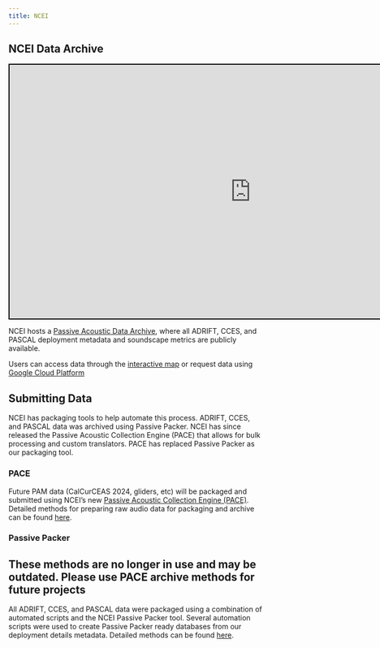 ```yaml
---
title: NCEI
---
```


## NCEI Data Archive

<iframe src="https://www.ncei.noaa.gov/maps/passive-acoustic-data/" style="width:950px; height:500px; border: 2px solid black;">

</iframe>

NCEI hosts a [Passive Acoustic Data Archive](https://www.ncei.noaa.gov/products/passive-acoustic-data), where all ADRIFT, CCES, and PASCAL deployment metadata and soundscape metrics are publicly available.

Users can access data through the [interactive map](https://www.ncei.noaa.gov/maps/passive-acoustic-data/) or request data using [Google Cloud Platform](https://console.cloud.google.com/marketplace/details/noaa-public/passive_acoustic_monitoring?pli=1&project=ggn-nmfs-pamdata-prod-1)

## Submitting Data

NCEI has packaging tools to help automate this process. ADRIFT, CCES, and PASCAL data was archived using Passive Packer. NCEI has since released the Passive Acoustic Collection Engine (PACE) that allows for bulk processing and custom translators. PACE has replaced Passive Packer as our packaging tool.

### PACE

Future PAM data (CalCurCEAS 2024, gliders, etc) will be packaged and submitted using NCEI's new [Passive Acoustic Collection Engine (PACE)](https://github.com/CI-CMG/pace). Detailed methods for preparing raw audio data for packaging and archive can be found [here](https://github.com/Kourtney-Burger/NCEI-PACE-Data-Archive).

### Passive Packer

::: callout-note
## These methods are no longer in use and may be outdated. Please use PACE archive methods for future projects
:::

All ADRIFT, CCES, and PASCAL data were packaged using a combination of automated scripts and the NCEI Passive Packer tool. Several automation scripts were used to create Passive Packer ready databases from our deployment details metadata. Detailed methods can be found [here](https://sael-swfsc.github.io/adrift-analysis-methods/content/DataArchive/NCEI.html).
